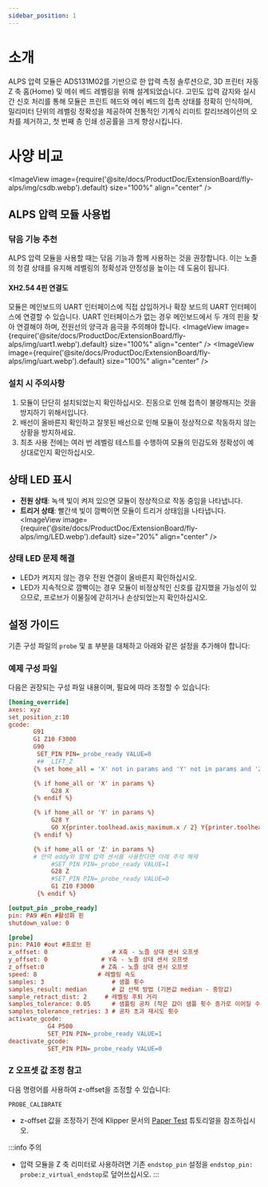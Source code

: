 ```yaml
---
sidebar_position: 1
---
```


# 소개
ALPS 압력 모듈은 ADS131M02를 기반으로 한 압력 측정 솔루션으로, 3D 프린터 자동 Z 축 홈(Home) 및 메쉬 베드 레벨링을 위해 설계되었습니다. 고민도 압력 감지와 실시간 신호 처리를 통해 모듈은 프린트 헤드와 메쉬 베드의 접촉 상태를 정확히 인식하며, 밀리미터 단위의 레벨링 정확성을 제공하여 전통적인 기계식 리미트 칼리브레이션의 오차를 제거하고, 첫 번째 층 인쇄 성공률을 크게 향상시킵니다.
# 사양 비교
<ImageView image={require('@site/docs/ProductDoc/ExtensionBoard/fly-alps/img/csdb.webp').default} size="100%" align="center" />

## ALPS 압력 모듈 사용법

### 닦음 기능 추천
ALPS 압력 모듈을 사용할 때는 닦음 기능과 함께 사용하는 것을 권장합니다. 이는 노즐의 청결 상태를 유지해 레벨링의 정확성과 안정성을 높이는 데 도움이 됩니다.

#### XH2.54 4핀 연결도
모듈은 메인보드의 UART 인터페이스에 직접 삽입하거나 확장 보드의 UART 인터페이스에 연결할 수 있습니다. UART 인터페이스가 없는 경우 메인보드에서 두 개의 핀을 찾아 연결해야 하며, 전원선의 양극과 음극을 주의해야 합니다.
<ImageView image={require('@site/docs/ProductDoc/ExtensionBoard/fly-alps/img/uart1.webp').default} size="100%" align="center" />
<ImageView image={require('@site/docs/ProductDoc/ExtensionBoard/fly-alps/img/uart.webp').default} size="100%" align="center" />

### 설치 시 주의사항
1. 모듈이 단단히 설치되었는지 확인하십시오. 진동으로 인해 접촉이 불량해지는 것을 방지하기 위해서입니다.
2. 배선이 올바른지 확인하고 잘못된 배선으로 인해 모듈이 정상적으로 작동하지 않는 상황을 방지하세요.
3. 최초 사용 전에는 여러 번 레벨링 테스트를 수행하여 모듈의 민감도와 정확성이 예상대로인지 확인하십시오.

## 상태 LED 표시
- **전원 상태**: 녹색 빛이 켜져 있으면 모듈이 정상적으로 작동 중임을 나타냅니다.
- **트리거 상태**: 빨간색 빛이 깜빡이면 모듈이 트리거 상태임을 나타냅니다.
<ImageView image={require('@site/docs/ProductDoc/ExtensionBoard/fly-alps/img/LED.webp').default} size="20%" align="center" />

### 상태 LED 문제 해결
- LED가 켜지지 않는 경우 전원 연결이 올바른지 확인하십시오.
- LED가 지속적으로 깜빡이는 경우 모듈이 비정상적인 신호를 감지했을 가능성이 있으므로, 프로브가 이물질에 갇히거나 손상되었는지 확인하십시오.

## 설정 가이드
기존 구성 파일의 `probe` 및 `홈` 부분을 대체하고 아래와 같은 설정을 추가해야 합니다:

### 예제 구성 파일
다음은 권장되는 구성 파일 내용이며, 필요에 따라 조정할 수 있습니다:

```cfg
[homing_override]
axes: xyz
set_position_z:10
gcode:
       G91
       G1 Z10 F3000
       G90
        SET_PIN PIN=_probe_ready VALUE=0
        ## _LIFT_Z
       {% set home_all = 'X' not in params and 'Y' not in params and 'Z' not in params %}

       {% if home_all or 'X' in params %}
            G28 X
       {% endif %}

       {% if home_all or 'Y' in params %}
            G28 Y
            G0 X{printer.toolhead.axis_maximum.x / 2} Y{printer.toolhead.axis_maximum.y / 2} F6000
       {% endif %}

       {% if home_all or 'Z' in params %}
       # 만약 eddy와 함께 압력 센서를 사용한다면 아래 주석 해제
            #SET_PIN PIN=_probe_ready VALUE=1 
            G28 Z 
            #SET_PIN PIN=_probe_ready VALUE=0
            G1 Z10 F3000           
        {% endif %}

[output_pin _probe_ready]
pin: PA9 #En #활성화 핀
shutdown_value: 0

[probe]
pin: PA10 #out #프로브 핀
x_offset: 0                  # X축 - 노즐 상대 센서 오프셋
y_offset: 0               # Y축 - 노즐 상대 센서 오프셋
z_offset:0                # Z축 - 노즐 상대 센서 오프셋
speed: 8                 # 레벨링 속도
samples: 3                   # 샘플 횟수
samples_result: median       # 값 선택 방법 (기본값 median - 중앙값)
sample_retract_dist: 2     # 레벨링 후퇴 거리
samples_tolerance: 0.05      # 샘플링 공차 (작은 값이 샘플 횟수 증가로 이어질 수 있음)
samples_tolerance_retries: 3 # 공차 초과 재시도 횟수
activate_gcode:
           G4 P500
           SET_PIN PIN=_probe_ready VALUE=1
deactivate_gcode:
           SET_PIN PIN=_probe_ready VALUE=0  
```

### Z 오프셋 값 조정 참고
다음 명령어를 사용하여 z-offset을 조정할 수 있습니다:
```gcode
PROBE_CALIBRATE
```

- z-offset 값을 조정하기 전에 Klipper 문서의 [Paper Test](https://www.klipper3d.org/Bed_Level.html#the-paper-test) 튜토리얼을 참조하십시오.

:::info 주의
- 압력 모듈을 Z 축 리미터로 사용하려면 기존 `endstop_pin` 설정을 `endstop_pin: probe:z_virtual_endstop`로 덮어쓰십시오.
:::
